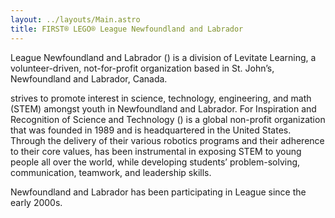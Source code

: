 ```yaml
---
layout: ../layouts/Main.astro
title: FIRST® LEGO® League Newfoundland and Labrador
---
```



<FIRSTLEGO/> League Newfoundland and Labrador (<FLLNL/>) is a division of Levitate Learning, a volunteer-driven,
not-for-profit organization based in St. John’s, Newfoundland and Labrador, Canada.

<FLLNL/> strives to promote interest in science, technology, engineering, and math (STEM) amongst youth in Newfoundland
and Labrador. For Inspiration and Recognition of Science and Technology (<FIRST/>) is a global non-profit organization
that was founded in 1989 and is headquartered in the United States. Through the delivery of their various robotics
programs and their adherence to their core values, <FIRST/> has been instrumental in exposing STEM to young people all over
the world, while developing students’ problem-solving, communication, teamwork, and leadership skills.

Newfoundland and Labrador has been participating in <FIRSTLEGO/> League since the early 2000s.
